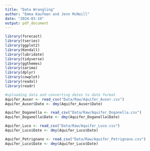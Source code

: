 ```yaml
---
title: "Data Wrangling"
author: "Emma Kaufman and Jenn McNeill"
date: "2024-03-19"
output: pdf_document
---
```

```r
library(forecast)
library(tseries)
library(ggplot2)
library(Kendall)
library(lubridate)
library(tidyverse)
library(ggthemes)
library(sarima)
library(dplyr)
library(cowplot)
library(readxl)
library(readr)
```

```r
#uploading data and converting dates to date format
Aquifer_Auser <- read_csv("Data/Raw/Aquifer_Auser.csv")
Aquifer_Auser$Date <- dmy(Aquifer_Auser$Date)

Aquifer_Doganella <- read_csv("Data/Raw/Aquifer_Doganella.csv")
Aquifer_Doganella$Date <- dmy(Aquifer_Doganella$Date)

Aquifer_Luco <- read_csv("Data/Raw/Aquifer_Luco.csv")
Aquifer_Luco$Date <- dmy(Aquifer_Luco$Date)

Aquifer_Petrignano <- read_csv("Data/Raw/Aquifer_Petrignano.csv")
Aquifer_Luco$Date <- dmy(Aquifer_Luco$Date)

```

